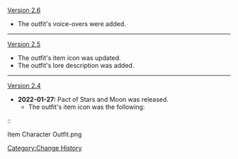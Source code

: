 [[Version 2.6]]
* The outfit's voice-overs were added.
----
[[Version 2.5]]
* The outfit's item icon was updated.
* The outfit's lore description was added.
----
[[Version 2.4]]
* '''2022-01-27:''' Pact of Stars and Moon was released.
** The outfit's item icon was the following:
::<gallery>
Item Character Outfit.png
</gallery>

<noinclude>[[Category:Change History]]</noinclude>